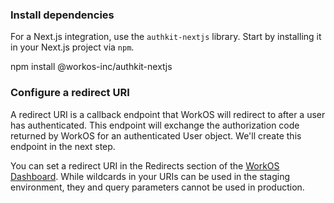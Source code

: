 
<Tabs>
  <Tab title="Architecture">
    <CardGroup>
      <Card title="Server and client" active>
      </Card>
      <Card title="Client-side only">
      </Card>
    </CardGroup>
  </Tab>
  <Tab title="Frontend">
    <CardGroup>
      <Card title="Next.js" icon="nextjs" active>
      </Card>
      <Card title="Remix" icon="remix">
      </Card>
      <Card title="Vanilla" icon="js">
      </Card>
      <Card title="React" icon="react">
      </Card>
    </CardGroup>
  </Tab>
</Tabs>

### Install dependencies

For a Next.js integration, use the `authkit-nextjs` library. Start by installing it in your Next.js project via `npm`.

<CodeGroup>
  <CodeBlock title="Install Next.js SDK" language="bash">
    npm install @workos-inc/authkit-nextjs
  </CodeBlock>
</CodeGroup>

### Configure a redirect URI

A redirect URI is a callback endpoint that WorkOS will redirect to after a user has authenticated. This endpoint will exchange the authorization code returned by WorkOS for an authenticated User object. We'll create this endpoint in the next step.

You can set a redirect URI in the Redirects section of the [WorkOS Dashboard](). While wildcards in your URIs can be used in the staging environment, they and query parameters cannot be used in production.

